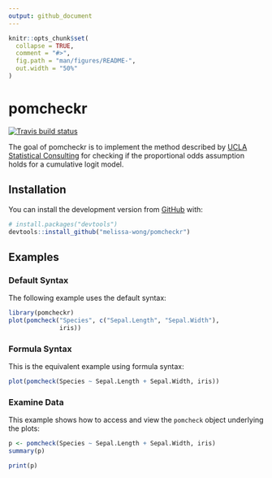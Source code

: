 ```yaml
---
output: github_document
---
```


<!-- README.md is generated from README.Rmd. Please edit that file -->

```r
knitr::opts_chunk$set(
  collapse = TRUE,
  comment = "#>",
  fig.path = "man/figures/README-",
  out.width = "50%"
)
```

# pomcheckr

<!-- badges: start -->
[![Travis build status](https://travis-ci.com/melissa-wong/pomcheckr.svg?branch=main)](https://travis-ci.com/melissa-wong/pomcheckr)
<!-- badges: end -->

The goal of pomcheckr is to implement the method described by [UCLA Statistical Consulting](https://stats.idre.ucla.edu/r/dae/ordinal-logistic-regression/) for checking if the proportional odds assumption holds for a cumulative logit model.

## Installation

<!--You can install the released version of pomcheckr from [CRAN](https://CRAN.R-project.org) with:

``` r
install.packages("pomcheckr")
```
-->

You can install the development version from [GitHub](https://github.com/) with:

``` r
# install.packages("devtools")
devtools::install_github("melissa-wong/pomcheckr")
```
## Examples

### Default Syntax

The following example uses the default syntax:

```r
library(pomcheckr)
plot(pomcheck("Species", c("Sepal.Length", "Sepal.Width"),
              iris))
```

### Formula Syntax

This is the equivalent example using formula syntax:

```r
plot(pomcheck(Species ~ Sepal.Length + Sepal.Width, iris))
```

### Examine Data

This example shows how to access and view the `pomcheck` object underlying the plots:

```r
p <- pomcheck(Species ~ Sepal.Length + Sepal.Width, iris)
summary(p)
```
```r
print(p)
```

